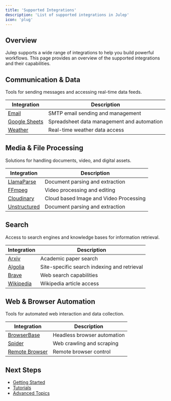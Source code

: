 ```yaml
---
title: 'Supported Integrations'
description: 'List of supported integrations in Julep'
icon: 'plug'
---
```



## Overview

Julep supports a wide range of integrations to help you build powerful workflows. This page provides an overview of the supported integrations and their capabilities.

<IntegrationsSlider />

## Communication & Data

Tools for sending messages and accessing real-time data feeds.

| Integration | Description |
|------------|-------------|
| [Email](/integrations/communicationdata/email) | SMTP email sending and management |
| [Google Sheets](/integrations/communicationdata/google-sheets) | Spreadsheet data management and automation |
| [Weather](/integrations/communicationdata/weather) | Real-time weather data access |

## Media & File Processing

Solutions for handling documents, video, and digital assets.

| Integration | Description |
|------------|-------------|
| [LlamaParse](/integrations/mediafile/llamaparse) | Document parsing and extraction|
| [FFmpeg](/integrations/mediafile/ffmpeg) | Video processing and editing |
| [Cloudinary](/integrations/mediafile/cloudinary) | Cloud based Image and Video Processing |
| [Unstructured](/integrations/mediafile/unstructured) | Document parsing and extraction |

## Search

Access to search engines and knowledge bases for information retrieval.

| Integration | Description |
|------------|-------------|
| [Arxiv](/integrations/search/arxiv) | Academic paper search |
| [Algolia](/integrations/search/algolia) | Site-specific search indexing and retrieval |
| [Brave](/integrations/search/brave) | Web search capabilities |
| [Wikipedia](/integrations/search/wikipedia) | Wikipedia article access |

## Web & Browser Automation

Tools for automated web interaction and data collection.

| Integration | Description |
|------------|-------------|
| [BrowserBase](/integrations/webbrowser/browserbase) | Headless browser automation |
| [Spider](/integrations/webbrowser/spider) | Web crawling and scraping |
| [Remote Browser](/integrations/webbrowser/remote-browser) | Remote browser control |

## Next Steps

- [Getting Started](/introduction/quickstart)
- [Tutorials](/tutorials)
- [Advanced Topics](/advanced)
